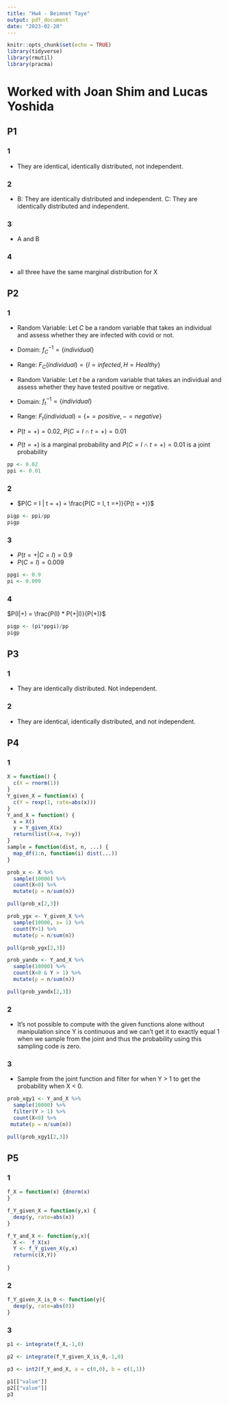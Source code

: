 ```yaml
---
title: "Hw4 - Beimnet Taye"
output: pdf_document
date: "2023-02-20"
---
```


```r
knitr::opts_chunk$set(echo = TRUE)
library(tidyverse)
library(rmutil)
library(pracma)
```
# Worked with Joan Shim and Lucas Yoshida
## P1

### 1

-   They are identical, identically distributed, not independent.

### 2

-   B: They are identically distributed and independent. C: They are identically distributed and independent.

### 3

-   A and B

### 4

-   all three have the same marginal distribution for X

## P2

### 1

-   Random Variable: Let $C$ be a random variable that takes an individual and assess whether they are infected with covid or not.

-   Domain: $f^{-1}_C = \{individual\}$

-   Range: $F_C(individual) = \{I = infected, H = Healthy\}$

-   Random Variable: Let $t$ be a random variable that takes an individual and assess whether they have tested positive or negative.

-   Domain: $f^{-1}_t = \{individual\}$

-   Range: $F_t(individual) = \{+ = positive, - = negative \}$

-   $P(t =+) = 0.02 \text{, } P(C = I\cap t = +) = 0.01$

-   $P(t =+)$ is a marginal probability and $P(C = I\cap t = +) = 0.01$ is a joint probability

```r
pp <- 0.02
ppi <- 0.01
```

### 2

-   $P(C = I | t = +) = \frac{P(C = I, t =+)}{P(t = +)}$

```r
pigp <- ppi/pp
pigp
```

### 3

-   $P(t = +|C=I) = 0.9$
-   $P(C = I) = 0.009$

```r
ppgi <- 0.9
pi <- 0.009
```

### 4

$P(I|+) = \frac{P(I) * P(+|I)}{P(+)}$

```r
pigp <- (pi*ppgi)/pp
pigp
```

## P3

### 1

-   They are identically distributed. Not independent.

### 2

-   They are identical, identically distributed, and not independent.

## P4

### 1

```r
X = function() {
  c(X = rnorm(1))
}
Y_given_X = function(x) {
  c(Y = rexp(1, rate=abs(x)))
}
Y_and_X = function() {
  x = X()
  y = Y_given_X(x)
  return(list(X=x, Y=y))
}
sample = function(dist, n, ...) {
  map_df(1:n, function(i) dist(...))
}

prob_x <- X %>% 
  sample(10000) %>% 
  count(X<0) %>% 
  mutate(p = n/sum(n))

pull(prob_x[2,3])

prob_ygx <- Y_given_X %>% 
  sample(10000, x= 1) %>% 
  count(Y>1) %>% 
  mutate(p = n/sum(n))

pull(prob_ygx[2,3])

prob_yandx <- Y_and_X %>% 
  sample(10000) %>% 
  count(X<0 & Y > 1) %>% 
  mutate(p = n/sum(n))

pull(prob_yandx[2,3])
```

### 2

-   It's not possible to compute with the given functions alone without manipulation since Y is continuous and we can't get it to exactly equal 1 when we sample from the joint and thus the probability using this sampling code is zero.

### 3

-   Sample from the joint function and filter for when Y > 1 to get the probability when X < 0.

```r
prob_xgy1 <- Y_and_X %>% 
  sample(10000) %>% 
  filter(Y > 1) %>%
  count(X<0) %>% 
 mutate(p = n/sum(n))

pull(prob_xgy1[2,3])
```

## P5

### 1

```r
f_X = function(x) {dnorm(x)
}

f_Y_given_X = function(y,x) {
  dexp(y, rate=abs(x))
}

f_Y_and_X <- function(y,x){
  X <-  f_X(x)
  Y <- f_Y_given_X(y,x)
  return(c(X,Y))
  
}
```

### 2

```r
f_Y_given_X_is_0 <- function(y){
  dexp(y, rate=abs(0))
}
```

### 3

```r
p1 <- integrate(f_X,-1,0)

p2 <- integrate(f_Y_given_X_is_0,-1,0)

p3 <- int2(f_Y_and_X, a = c(0,0), b = c(1,1))

p1[["value"]]
p2[["value"]]
p3
```

